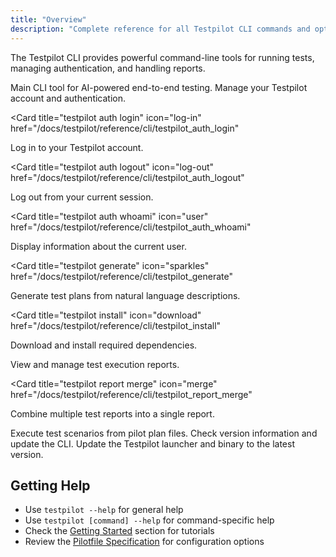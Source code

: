 ```yaml
---
title: "Overview"
description: "Complete reference for all Testpilot CLI commands and options"
---
```


The Testpilot CLI provides powerful command-line tools for running tests, managing authentication,
and handling reports.

<CardGroup cols={2}>
<Card title="testpilot" icon="terminal" href="/docs/testpilot/reference/cli/testpilot">
  Main CLI tool for AI-powered end-to-end testing.
</Card>

<Card title="testpilot auth" icon="key" href="/docs/testpilot/reference/cli/testpilot_auth">
  Manage your Testpilot account and authentication.
</Card>

<Card
  title="testpilot auth login"
  icon="log-in"
  href="/docs/testpilot/reference/cli/testpilot_auth_login"
>
  Log in to your Testpilot account.
</Card>

<Card
  title="testpilot auth logout"
  icon="log-out"
  href="/docs/testpilot/reference/cli/testpilot_auth_logout"
>
  Log out from your current session.
</Card>

<Card
  title="testpilot auth whoami"
  icon="user"
  href="/docs/testpilot/reference/cli/testpilot_auth_whoami"
>
  Display information about the current user.
</Card>

<Card
  title="testpilot generate"
  icon="sparkles"
  href="/docs/testpilot/reference/cli/testpilot_generate"
>
  Generate test plans from natural language descriptions.
</Card>

<Card
  title="testpilot install"
  icon="download"
  href="/docs/testpilot/reference/cli/testpilot_install"
>
  Download and install required dependencies.
</Card>

<Card title="testpilot report" icon="chart" href="/docs/testpilot/reference/cli/testpilot_report">
  View and manage test execution reports.
</Card>

<Card
  title="testpilot report merge"
  icon="merge"
  href="/docs/testpilot/reference/cli/testpilot_report_merge"
>
  Combine multiple test reports into a single report.
</Card>

<Card title="testpilot test" icon="play" href="/docs/testpilot/reference/cli/testpilot_test">
  Execute test scenarios from pilot plan files.
</Card>

<Card title="testpilot version" icon="tag" href="/docs/testpilot/reference/cli/testpilot_version">
  Check version information and update the CLI.
</Card>

<Card title="testpilot version update" icon="refresh-cw" href="/docs/testpilot/reference/cli/testpilot_version_update">
  Update the Testpilot launcher and binary to the latest version.
</Card>
</CardGroup>

## Getting Help

- Use `testpilot --help` for general help
- Use `testpilot [command] --help` for command-specific help
- Check the [Getting Started](/docs/testpilot/getting_started/) section for tutorials
- Review the [Pilotfile Specification](/docs/testpilot/reference/pilotfile_spec) for configuration
  options
